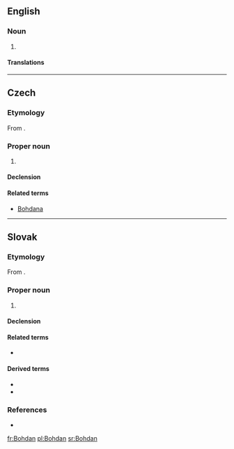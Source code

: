 ==English==

===Noun===
{{en-proper noun}}

# {{alternative form of|Bogdan|lang=en}}

====Translations====
{{trans-see|Bogdan}}

----

==Czech==
{{wikipedia|lang=cs}}

===Etymology===
From {{inh|cs|sla-pro|*Bogъdanъ}}.

===Proper noun===
{{cs-proper noun|g=m}}

# {{given name|male|lang=cs}}

====Declension====
{{cs-decl-noun
|Bohdan|Bohdana|Bohdanovi|Bohdana|Bohdane|Bohdanovi|Bohdanem
|Bohdani, Bohdanové|Bohdanů|Bohdanům|Bohdany|Bohdani, Bohdanové|Bohdanech|Bohdany
}}

====Related terms====
*[[Bohdana]]

----

==Slovak==
{{wikipedia|lang=sk}}

===Etymology===
From {{inh|sk|sla-pro|*Bogъdanъ}}.

===Proper noun===
{{sk-proper noun|g=m|gen=Bohdana|decl=chlap}}

# {{given name|male|lang=sk}}

====Declension====
{{sk-decl-noun-sg|Bohdan|Bohdana|Bohdanovi|Bohdana|Bohdanovi|Bohdanom}}

====Related terms====
* {{l|sk|Bohdana}}

====Derived terms====
* {{l|sk|Božo}}
* {{l|sk|Bohdanko}}

===References===
* {{R:SDK}}

[[fr:Bohdan]]
[[pl:Bohdan]]
[[sr:Bohdan]]